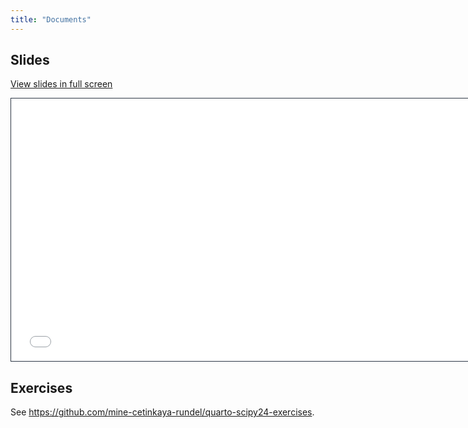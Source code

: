 ```yaml
---
title: "Documents"
---
```


## Slides

[View slides in full screen](1-2-documents-reveal.html)

```{=html}
<iframe class="slide-deck" src="1-2-documents-reveal.html" height="420" width="747" style="border: 1px solid #2e3846;"></iframe>
```

## Exercises

See <https://github.com/mine-cetinkaya-rundel/quarto-scipy24-exercises>.
